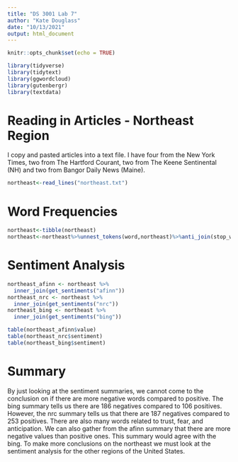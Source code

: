 ```yaml
---
title: "DS 3001 Lab 7"
author: "Kate Douglass"
date: "10/13/2021"
output: html_document
---
```


```r
knitr::opts_chunk$set(echo = TRUE)
```


```r
library(tidyverse)
library(tidytext)
library(ggwordcloud)
library(gutenbergr)
library(textdata)
```

# Reading in Articles - Northeast Region

I copy and pasted articles into a text file.
I have four from the New York Times, two from The Hartford Courant, two from The Keene Sentinental (NH) and two from Bangor Daily News (Maine).
```r
northeast<-read_lines("northeast.txt")
```

# Word Frequencies

```r
northeast<-tibble(northeast)
northeast<-northeast%>%unnest_tokens(word,northeast)%>%anti_join(stop_words)%>%count(word, sort=TRUE)
```

# Sentiment Analysis

```r
northeast_afinn <- northeast %>%
  inner_join(get_sentiments("afinn"))
northeast_nrc <- northeast %>%
  inner_join(get_sentiments("nrc"))
northeast_bing <- northeast %>%
  inner_join(get_sentiments("bing"))

table(northeast_afinn$value)
table(northeast_nrc$sentiment)
table(northeast_bing$sentiment)
```

# Summary

By just looking at the sentiment summaries, we cannot come to the conclusion on if there are more negative words compared to positive. The bing summary tells us there are 186 negatives compared to 106 positives. However, the nrc summary tells us that there are 187 negatives compared to 253 positives. There are also many words related to trust, fear, and anticipation. We can also gather from the afinn summary that there are more negative values than positive ones. This summary would agree with the bing. To make more conclusions on the northeast we must look at the sentiment analysis for the other regions of the United States.